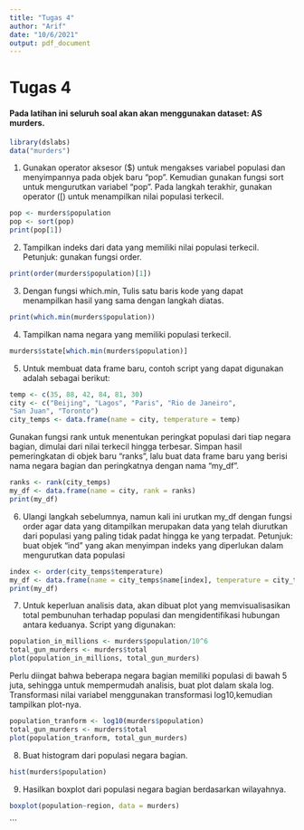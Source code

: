 ```yaml
---
title: "Tugas 4"
author: "Arif"
date: "10/6/2021"
output: pdf_document
---
```


# Tugas 4

#### Pada latihan ini seluruh soal akan akan menggunakan dataset: AS murders.
```r
library(dslabs)
data("murders") 
```
1. Gunakan operator aksesor ($) untuk mengakses variabel populasi dan menyimpannya pada
objek baru “pop”. Kemudian gunakan fungsi sort untuk mengurutkan variabel “pop”. Pada
langkah terakhir, gunakan operator ([) untuk menampilkan nilai populasi terkecil.
```r
pop <- murders$population
pop <- sort(pop)
print(pop[1])
```
2. Tampilkan indeks dari data yang memiliki nilai populasi terkecil.
Petunjuk: gunakan fungsi order.
```r
print(order(murders$population)[1])
```

3. Dengan fungsi which.min, Tulis satu baris kode yang dapat menampilkan hasil yang sama
dengan langkah diatas.
```r
print(which.min(murders$population))
```

4. Tampilkan nama negara yang memiliki populasi terkecil.
```r
murders$state[which.min(murders$population)] 
```

5. Untuk membuat data frame baru, contoh script yang dapat digunakan adalah sebagai berikut:
```r
temp <- c(35, 88, 42, 84, 81, 30)
city <- c("Beijing", "Lagos", "Paris", "Rio de Janeiro",
"San Juan", "Toronto")
city_temps <- data.frame(name = city, temperature = temp) 
```
Gunakan fungsi rank untuk menentukan peringkat populasi dari tiap negara bagian, dimulai
dari nilai terkecil hingga terbesar. Simpan hasil pemeringkatan di objek baru “ranks”, lalu buat
data frame baru yang berisi nama negara bagian dan peringkatnya dengan nama “my_df”.
```r
ranks <- rank(city_temps)
my_df <- data.frame(name = city, rank = ranks) 
print(my_df)
```

6. Ulangi langkah sebelumnya, namun kali ini urutkan my_df dengan fungsi order agar data
yang ditampilkan merupakan data yang telah diurutkan dari populasi yang paling tidak padat
hingga ke yang terpadat.
Petunjuk: buat objek “ind” yang akan menyimpan indeks yang diperlukan dalam mengurutkan
data populasi
```r
index <- order(city_temps$temperature)
my_df <- data.frame(name = city_temps$name[index], temperature = city_temps$temperature[index]) 
print(my_df)
```

7. Untuk keperluan analisis data, akan dibuat plot yang memvisualisasikan total pembunuhan
terhadap populasi dan mengidentifikasi hubungan antara keduanya. Script yang digunakan:
```r
population_in_millions <- murders$population/10^6
total_gun_murders <- murders$total
plot(population_in_millions, total_gun_murders) 
```

Perlu diingat bahwa beberapa negara bagian memiliki populasi di bawah 5 juta, sehingga
untuk mempermudah analisis, buat plot dalam skala log. Transformasi nilai variabel
menggunakan transformasi log10,kemudian tampilkan plot-nya.
```r
population_tranform <- log10(murders$population)
total_gun_murders <- murders$total
plot(population_tranform, total_gun_murders)
```

8. Buat histogram dari populasi negara bagian.
```r
hist(murders$population)
```

9. Hasilkan boxplot dari populasi negara bagian berdasarkan wilayahnya. 
```r
boxplot(population~region, data = murders)
``` 
```
